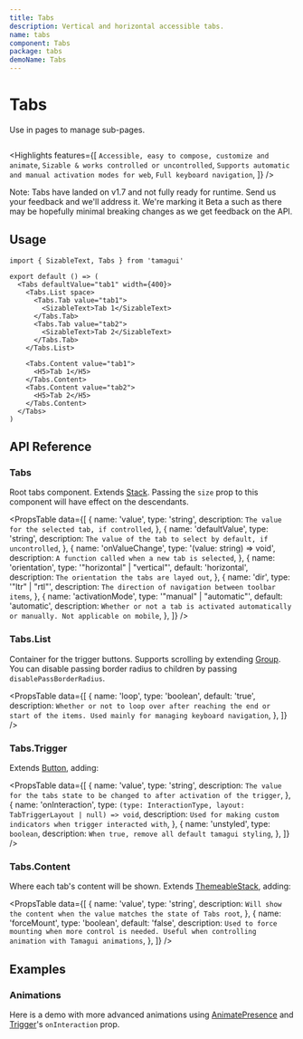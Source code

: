 ```yaml
---
title: Tabs
description: Vertical and horizontal accessible tabs.
name: tabs
component: Tabs
package: tabs
demoName: Tabs
---
```


# Tabs <Beta />

<Description>Use in pages to manage sub-pages.</Description>

<HeroContainer>
  <TabsDemo />
</HeroContainer>

```tsx hero template=Tabs

```

<Highlights
  features={[
    `Accessible, easy to compose, customize and animate`,
    `Sizable & works controlled or uncontrolled`,
    `Supports automatic and manual activation modes for web`,
    `Full keyboard navigation`,
  ]}
/>

Note: Tabs have landed on v1.7 and not fully ready for runtime. Send us your feedback and we'll address it. We're marking it Beta a such as there may be hopefully minimal breaking changes as we get feedback on the API.

## Usage

```tsx
import { SizableText, Tabs } from 'tamagui'

export default () => (
  <Tabs defaultValue="tab1" width={400}>
    <Tabs.List space>
      <Tabs.Tab value="tab1">
        <SizableText>Tab 1</SizableText>
      </Tabs.Tab>
      <Tabs.Tab value="tab2">
        <SizableText>Tab 2</SizableText>
      </Tabs.Tab>
    </Tabs.List>

    <Tabs.Content value="tab1">
      <H5>Tab 1</H5>
    </Tabs.Content>
    <Tabs.Content value="tab2">
      <H5>Tab 2</H5>
    </Tabs.Content>
  </Tabs>
)
```

## API Reference

### Tabs

Root tabs component. Extends [Stack](/docs/components/stack). Passing the `size` prop to this component will have effect on the descendants.

<PropsTable
  data={[
    {
      name: 'value',
      type: 'string',
      description: `The value for the selected tab, if controlled`,
    },
    {
      name: 'defaultValue',
      type: 'string',
      description: `The value of the tab to select by default, if uncontrolled`,
    },
    {
      name: 'onValueChange',
      type: '(value: string) => void',
      description: `A function called when a new tab is selected`,
    },
    {
      name: 'orientation',
      type: '"horizontal" | "vertical"',
      default: 'horizontal',
      description: `The orientation the tabs are layed out`,
    },
    {
      name: 'dir',
      type: '"ltr" | "rtl"',
      description: `The direction of navigation between toolbar items`,
    },
    {
      name: 'activationMode',
      type: '"manual" | "automatic"',
      default: 'automatic',
      description: `Whether or not a tab is activated automatically or manually. Not applicable on mobile`,
    },
  ]}
/>

### Tabs.List

Container for the trigger buttons. Supports scrolling by extending [Group](/docs/components/group). You can disable passing border radius to children by passing `disablePassBorderRadius`.

<PropsTable
  data={[
    {
      name: 'loop',
      type: 'boolean',
      default: 'true',
      description: `Whether or not to loop over after reaching the end or start of the items. Used mainly for managing keyboard navigation`,
    },
  ]}
/>

### Tabs.Trigger

Extends [Button](/docs/components/button), adding:

<PropsTable
  data={[
    {
      name: 'value',
      type: 'string',
      description: `The value for the tabs state to be changed to after activation of the trigger`,
    },
    {
      name: 'onInteraction',
      type: `(type: InteractionType, layout: TabTriggerLayout | null) => void`,
      description: `Used for making custom indicators when trigger interacted with`,
    },
    {
      name: 'unstyled',
      type: `boolean`,
      description: `When true, remove all default tamagui styling`,
    },
  ]}
/>

### Tabs.Content

Where each tab's content will be shown. Extends [ThemeableStack](/docs/components/stacks#themeablestack), adding:

<PropsTable
  data={[
    {
      name: 'value',
      type: 'string',
      description: `Will show the content when the value matches the state of Tabs root`,
    },
    {
      name: 'forceMount',
      type: 'boolean',
      default: 'false',
      description: `Used to force mounting when more control is needed. Useful when controlling animation with Tamagui animations`,
    },
  ]}
/>

## Examples

### Animations

Here is a demo with more advanced animations using [AnimatePresence](/docs/core/animations#animatepresence-and-exitstyle) and [Trigger](#trigger)'s `onInteraction` prop.

<HeroContainer noPad showAnimationDriverControl>
  <TabsAdvancedDemo />
</HeroContainer>

```tsx hero template=TabsAdvanced

```
